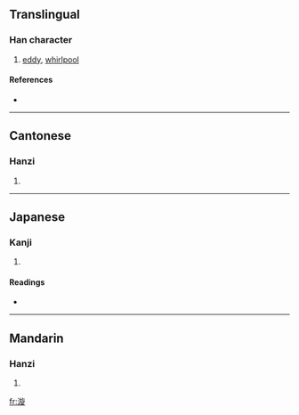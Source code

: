 ==Translingual==

===Han character===
{{Han char|rn=85|rad=水|as=11|sn=14|four=3818<sub>1</sub>|canj=水卜尸人 (EYSO)}}

# [[eddy]], [[whirlpool]]

====References====
* {{Han ref|kx=0646.290|dkj=18163|dj=1056.080|hdz=31729.070|uh=6F29|ud=28457|bh=BA78|bd=47736}}

----

==Cantonese==

===Hanzi===
{{yue-hanzi|jyut=|y=syun4}}

# {{defn|Cantonese}}

----

==Japanese==

===Kanji===
{{ja-kanji|grade=|rs=水11}}

# {{defn|Japanese}}

====Readings====
* {{ja-readings|on=[[せん]] (sen), [[ぜん]] (zen)|kun=[[めぐる]] (meguru)}}

----

==Mandarin==

===Hanzi===
{{cmn-hanzi|pin=[[xuán]] ([[xuan2]])|wg=hsüan<sup>2</sup>}}

# {{defn|Mandarin}}

[[fr:漩]]